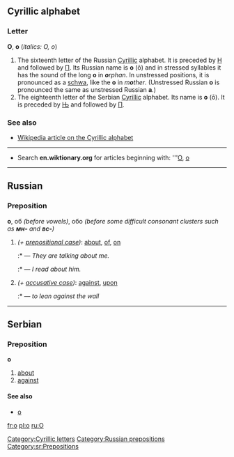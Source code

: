 ==Cyrillic alphabet==
[[Category:Cyrillic letters]]
===Letter===
'''О''', '''о''' (''italics: О, о'')

#The sixteenth letter of the Russian [[Cyrillic]] alphabet. It is preceded by [[н|Н]] and followed by [[п|П]]. Its Russian name is '''о''' (ō) and in stressed syllables it has the sound of the long '''o''' in '''''o'''rphan''. In unstressed positions, it is pronounced as a [[schwa]], like the '''o''' in ''m'''o'''ther''. (Unstressed Russian '''о''' is pronounced the same as unstressed Russian '''а'''.)
#The eighteenth letter of the Serbian [[Cyrillic]] alphabet.  Its name is '''о''' (ō). It is preceded by [[њ|Њ]] and followed by [[п|П]].

===See also===
*[[w:Cyrillic alphabet|Wikipedia article on the Cyrillic alphabet]]

----

*Search '''en.wiktionary.org''' for articles beginning with: '''[http://wiktionary.org/w/wiki.phtml?title=Special:Allpages&from=О О], [http://wiktionary.org/w/wiki.phtml?title=Special:Allpages&from=о о]


----
==Russian==
[[Category:Russian prepositions]]
===Preposition===
'''о''', об ''(before vowels)'', обо ''(before some difficult consonant clusters such as '''''мн-''''' and '''''вс-''''')''

#''(+ [[prepositional case]])'': [[about]], [[of]], [[on]]
#:*{{Unicode|Они́ [[говорить|говоря́т]] обо [[я#Russian|мне́]]}} — ''They are talking about me.''
#:*{{Unicode|[[Я]] [[читать|чита́л]] о [[он|него́]]}} — ''I read about him.''
#''(+ [[accusative case]])'': [[against]], [[upon]]
#:*{{Unicode|[[опираться|опира́ться]] о [[стена|сте́ну]]}} — ''to lean against the wall''


----
==Serbian==
===Preposition===
'''о'''
#[[about]]
#[[against]]
====See also====
*[[o#Serbian|o]]
[[Category:sr:Prepositions]]

[[fr:о]]
[[pl:о]]
[[ru:О]]